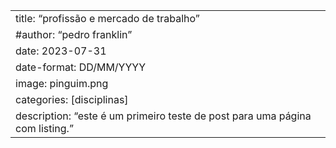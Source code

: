 ---
title: "profissão e mercado de trabalho"
#author: "pedro franklin"
date: 2023-07-31
date-format: DD/MM/YYYY
image: pinguim.png
categories: [disciplinas]
description: "este é um primeiro teste de post para uma página com listing."
---
